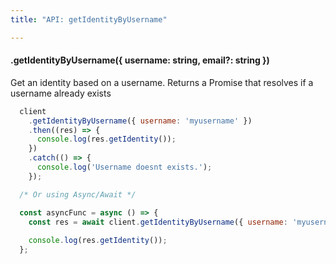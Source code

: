 ```yaml
---
title: "API: getIdentityByUsername"

---
```


#### .getIdentityByUsername({ username: string, email?: string })

Get an identity based on a username. Returns a Promise that resolves if a username already exists

```js
  client
    .getIdentityByUsername({ username: 'myusername' })
    .then((res) => {
      console.log(res.getIdentity());
    })
    .catch(() => {
      console.log('Username doesnt exists.');
    });

  /* Or using Async/Await */

  const asyncFunc = async () => {
    const res = await client.getIdentityByUsername({ username: 'myusername' });
    
    console.log(res.getIdentity());
  };
```